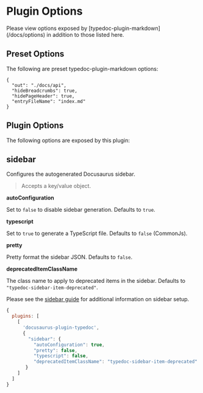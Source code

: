 
# Plugin Options

<Callout type="info">
  Please view options exposed by [typedoc-plugin-markdown](/docs/options) in
  addition to those listed here.
</Callout>

## Preset Options

The following are preset typedoc-plugin-markdown options:

```json"
{
  "out": "./docs/api",
  "hideBreadcrumbs": true,
  "hidePageHeader": true,
  "entryFileName": "index.md"
}
```

## Plugin Options

The following options are exposed by this plugin:

## sidebar

<Callout emoji="💡">Configures the autogenerated Docusaurus sidebar.</Callout>

> Accepts a key/value object.

**autoConfiguration**

Set to `false` to disable sidebar generation. Defaults to `true`.

**typescript**

Set to `true` to generate a TypeScript file. Defaults to `false` (CommonJs).

**pretty**

Pretty format the sidebar JSON. Defaults to `false`.

**deprecatedItemClassName**

The class name to apply to deprecated items in the sidebar. Defaults to `"typedoc-sidebar-item-deprecated"`.

Please see the [sidebar guide](/plugins/docusaurus/guides/sidebar) for additional information on sidebar setup.

```js filename="docusaurus.config.js"
{
  plugins: [
    [
      'docusaurus-plugin-typedoc',
      {
        "sidebar": {
          "autoConfiguration": true,
          "pretty": false,
          "typescript": false,
          "deprecatedItemClassName": "typedoc-sidebar-item-deprecated"
       }
    ]
  ]
}
```
